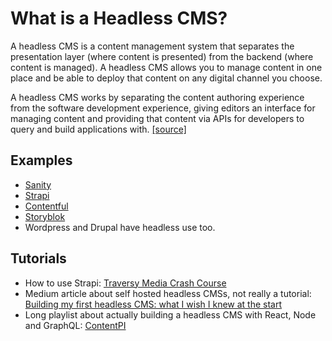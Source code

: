 
<Meta title="Resources/Headless CMS" />

# What is a Headless CMS?

A headless CMS is a content management system that separates the presentation layer (where content is presented) from the backend (where content is managed). A headless CMS allows you to manage content in one place and be able to deploy that content on any digital channel you choose.

A headless CMS works by separating the content authoring experience from the software development experience, giving editors an interface for managing content and providing that content via APIs for developers to query and build applications with. [[source]](https://www.sanity.io/headless-cms)

<h2 className="sb-unstyled my-2 text-2xl text-zinc-500 uppercase">Examples</h2>

-   [Sanity](https://www.sanity.io/)
-   [Strapi](https://strapi.io/)
-   [Contentful](https://www.contentful.com/)
-   [Storyblok](https://www.storyblok.com/)
-   Wordpress and Drupal have headless use too.

<h2 className="sb-unstyled my-2 text-2xl text-zinc-500 uppercase">Tutorials</h2>

-   How to use Strapi: [Traversy Media Crash Course](https://www.youtube.com/watch?v=6FnwAbd2SDY)
-   Medium article about self hosted headless CMSs, not really a tutorial: [Building my first headless CMS: what I wish I knew at the start](https://bretcameron.medium.com/building-my-first-headless-cms-what-i-wish-i-knew-at-the-start-1f3ef3a00bb8)
-   Long playlist about actually building a headless CMS with React, Node and GraphQL: [ContentPI](https://www.youtube.com/playlist?list=PLdKU-LLaFoHvQvtVA0y1R8WGBJry9C9U5)
